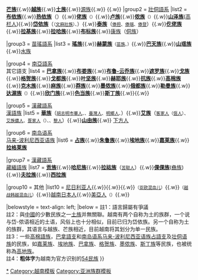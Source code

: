 {{Navbox
|name = 越南民族
|title = 越南境內的民族和族群（按語言系屬分類）

|group1 = [[南亞語系]]<br />[[越芒語支]]{{smallsup|1}}
|list1 = '''[[哲族]]'''<small>（{{tsl|en|Rục people|氻人}}）</small>{{.w}}'''[[芒族]]'''{{.w}}'''[[京族|越族]]'''{{.w}}'''[[土族 (越南)|土族]]'''{{smallsup|2}}{{.w}}[[源族]]{{.w}}
{{link-vi|阿森人|Người Arem}}{{.w}}{{link-vi|丹来人|Người Đan Lai}}
|group2 = [[壯侗語系]]
|list2 = '''[[布依族]]'''{{.w}}'''[[热依族]]'''（<small>{{tsl|vi|Các_dân_tộc_tại_Việt_Nam#Người_Pú_Nả|普那人}}</small>）{{.w}}'''[[佬族]]'''<small>（{{tsl|vi|Người Lào (Việt Nam)|越南佬族}}）</small>{{.w}}'''[[傣仂|卢族]]'''{{.w}}'''[[儂族|侬族]]'''<small>（{{tsl|vi|Các_dân_tộc_tại_Việt_Nam#Người_En|𣗼人}}）</small>{{.w}}'''[[山泽族]]'''([[高栏人]]){{.w}}'''[[岱依族]]'''（<small>{{link-vi|土僚語|Tiếng Thu Lao|土僚人}}（[[文麻壯語|文麻壯族]]）、{{tsl|vi|Người Pa Dí|帕迪人}}</small>）{{.w}}'''[[泰族 (越南)|泰族]]'''（<small>[[黑泰|傣担]]、[[白泰|傣端]]、[[紅泰|傣登]]</small>）{{.w}}'''[[仡佬族]]'''{{.w}}'''[[拉基族]]'''{{.w}}'''[[拉哈族]]'''{{.w}}'''[[布标族]]'''{{.w}}[[侗族|康族]]（[[侗族]]）

|group3 = [[苗瑤語系]]
|list3 = '''[[瑤族]]'''{{.w}}'''[[苗族蒙人|赫蒙族]]'''<small>（[[苗族]]、{{tsl|vi|Các_dân_tộc_tại_Việt_Nam#Người Mơ Piu|麻標人}}）</small>{{.w}}'''[[巴天族]]'''{{.w}}'''[[山由族|山瑶族]]'''{{.w}}[[水族]]

|group4 = [[南亞語系]]<br />其它語支
|list4 = '''[[巴拿族]]'''{{.w}}'''[[布娄族]]'''{{.w}}'''[[布鲁-云乔族]]'''{{.w}}'''[[遮罗族]]'''{{.w}}'''[[戈族]]'''{{.w}}'''[[格贺族]]'''{{.w}}'''[[戈都族]]'''{{.w}}'''[[叶坚族]]'''{{.w}}'''[[赫耶族]]'''{{.w}}'''[[抗族]]'''{{.w}}'''[[下高棉人|高棉族]]'''{{.w}}'''[[克木族]]'''{{.w}}'''[[麻族]]'''{{.w}}'''[[莽族]]'''{{.w}}'''[[墨侬族]]'''{{.w}}'''[[俄都族]]'''{{.w}}'''[[勒曼族]]'''{{.w}}'''[[达渥族]]'''<small>（{{link-en|普农族|Pnong people}}）</small>{{.w}}'''[[欣门族]]'''{{.w}}'''[[色当族]]'''{{.w}}'''[[斯丁族]]'''{{.w}}{{link-vi|帕古人|Người Pa Kô}}{{.w}}{{link-vi|塔门人|Tà Mun}}

|group5 = [[漢藏語系]]<br />[[漢語族]]
|list5 = '''[[越南華人|華族]]'''（<small>[[胡志明市華人]]、{{tsl|vi|Người_Hoa_ở_Phan_Thiết|潘切市華人|藩切市華人}}、[[在越臺灣人|臺灣人]]、[[明鄉人]]、{{link-vi|越南潮汕人|Người_Tiều_(Việt_Nam)|潮汕人}}</small>）{{.w}}'''[[艾族]]'''（<small>[[客家人]]（[[𠊎人]]）、[[農族自治區|艾族儂人]]、[[越南蜑家人|疍家人]]（{{tsl|vi|Các_dân_tộc_tại_Việt_Nam#Người Đản|越南疍人|在越南}}）、{{tsl|vi|Các_dân_tộc_tại_Việt_Nam#Người_Ngái|越南畲族|畲人}}、[[雷州民系|黎人]]</small>）{{.w}}'''[[山由族]]'''{{.w}} [[下方族|下方人]]

|group6 = [[南岛语系]]<br />[[马来-波利尼西亚语族]]
|list6 = '''[[占族]]'''{{.w}}'''[[朱鲁族]]'''{{.w}}'''[[埃地族]]'''{{.w}}'''[[嘉莱族]]'''{{.w}}'''[[拉格莱族]]'''

|group7 = [[漢藏語系]]<br />[[藏緬語族]]
|list7 = '''[[贡族]]'''{{.w}}'''[[哈尼族]]'''{{.w}}'''[[拉祜族]]'''（<small>[[苦聪人]]</small>）{{.w}}'''[[尼苏人|倮倮族]]'''([[彝族]]){{.w}}'''[[夫拉族]]'''{{.w}}'''[[西拉族]]'''

|group10 = 其他
|list10 = [[越南的尼日利亚人|尼日利亚人]]{{.w}}{{link-en|越南印度人|Indians in Vietnam}}{{.w}}{{link-ta|越南泰米爾人|வியட்நாமியத்_தமிழர்}}{{.w}}{{link-en|越南法国人|French Vietnamese}}<small>（[[越南裔美國人#歐亞混血|亚欧混血儿]]）</small>{{.w}}{{link-vi|越南朝鮮人|Người Triều Tiên tại Việt Nam}}<small>（[[越战韩越混血儿]]）</small>{{.w}}[[越南的日本人|越南日本人]]{{.w}}[[美亞人]]<small>（{{link-en|越战战后美越混血儿|Bụi đời}}）</small>{{.w}}{{link-vi|越南犹太人|Người Do Thái tại Việt Nam}}

|belowstyle = text-align: left;
|below = 註1：語言歸屬有爭議<br />註2：與[[中國]]的少數民族之一[[土族]]并無關聯。越南有两个自称为土的族群，一个说与岱-侬语相近的土语，风俗上也十分相似，目前已归为岱依族。另一个自称为土的族群，其语言与越族、芒族相近，目前越南将其划分为单一民族。<br />註3：一些[[孟-高棉语族|高棉語族]]{{link-vi|戈都語支|Ngữ chi Cơ Tu}}，[[巴拿語支]]和[[南岛语系]][[马来-波利尼西亚语族]][[占語支]]及[[壮侗语族]]的民族，如[[嘉莱族]]、[[埃地族]]、[[巴拿族]]、[[格贺族]]、[[墨侬族]]、[[斯丁族]]等民族，也被统称為[[高地民族 (越南)|高地族]]。<br />註4：'''粗体字'''为越南为官方识别的[[越南民族|54民族]]
}}<noinclude>
[[Category:越南族群|*]]
[[Category:越南模板]]
[[Category:亚洲族群模板]]
</noinclude>